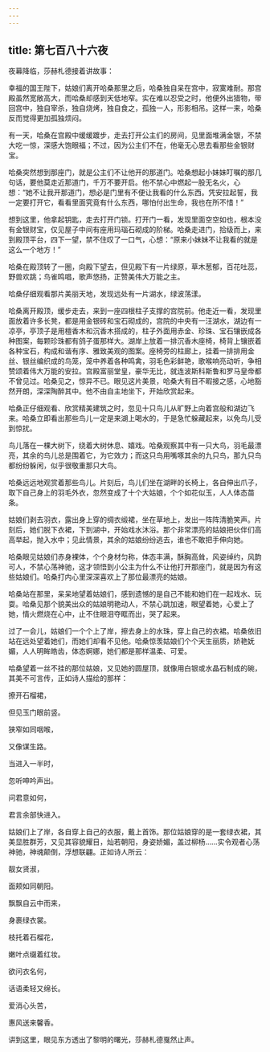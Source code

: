 ```yaml
---
---
---
```

title: 第七百八十六夜
---






夜幕降临，莎赫札德接着讲故事：





幸福的国王陛下，姑娘们离开哈桑那里之后，哈桑独自呆在宫中，寂寞难耐。那宫殿虽然宽敞高大，而哈桑却感到天低地窄。实在难以忍受之时，他便外出猎物，带回宫中，独自宰杀，独自烧烤，独自食之，孤独一人，形影相吊。这样一来，哈桑反而觉得更加孤独烦闷。

有一天，哈桑在宫殿中缓缓踱步，走去打开公主们的房间，见里面堆满金银，不禁大吃一惊，深感大饱眼福；不过，因为公主们不在，他毫无心思去看那些金银财宝。

哈桑突然想到那座门，就是公主们不让他开的那道门。哈桑想起小妹妹叮嘱的那几句话，要他莫走近那道门，千万不要开启。他不禁心中燃起一股无名火，心想：“她不让我开那道门，想必是门里有不便让我看的什么东西。凭安拉起誓，我一定要打开它，看看里面究竟有什么东西，哪怕付出生命，我也在所不惜！”

想到这里，他拿起钥匙，走去打开门锁。打开门一看，发现里面空空如也，根本没有金银财宝，仅见屋子中间有座用玛瑙石砌成的阶梯。哈桑走进门，拾级而上，来到殿顶平台，四下一望，禁不住叹了一口气，心想：“原来小妹妹不让我看的就是这么一个地方！”

哈桑在殿顶转了一圈，向殿下望去，但见殿下有一片绿原，草木葱郁，百花吐蕊，野兽欢跳；鸟雀鸣唱，歌声悠扬，正赞美伟大万能之主。

哈桑仔细观看那片美丽天地，发现远处有一片湖水，绿波荡漾。

哈桑离开殿顶，缓步走去，来到一座四根柱子支撑的宫院前。他走近一看，发现里面放着许多长凳，都是用金银砖和宝石砌成的，宫院的中央有一汪湖水，湖边有一凉亭，亭顶子是用檀香木和沉香木搭成的，柱子外面用赤金、珍珠、宝石镶嵌成各种图案，每颗珍珠都有鸽子蛋那样大。湖岸上放着一排沉香木座椅，椅背上镶嵌着各种宝石，构成和谐有序、雅致美观的图案。座椅旁的柱廊上，挂着一排排用金丝、银丝编织成的鸟笼，笼中养着各种鸣禽，羽毛色彩鲜艳，歌喉响亮动听，争相赞颂着伟大万能的安拉。宫殿富丽堂皇，豪华无比，就连波斯科斯鲁和罗马皇帝都不曾见过。哈桑见之，惊异不已。眼见这片美景，哈桑大有目不暇接之感，心地豁然开朗，深深陶醉其中。他不由自主地坐下，开始欣赏起来。

哈桑正仔细观看、欣赏精美建筑之时，忽见十只鸟儿从旷野上向着宫般和湖边飞来。哈桑立即看出那些鸟儿一定是来湖上喝水的，于是急忙躲藏起来，以免鸟儿受到惊扰。

鸟儿落在一棵大树下，绕着大树休息、嬉戏。哈桑观察其中有一只大鸟，羽毛最漂亮，其余的鸟儿总是围着它，为它效力；而这只鸟用嘴啄其余的九只鸟，那九只鸟都纷纷躲闲，似乎很敬重那只大鸟。

哈桑远远地观赏着那些鸟儿。片刻后，鸟儿们坐在湖畔的长椅上，各自伸出爪子，取下自己身上的羽毛外衣，忽然变成了十个大姑娘，个个如花似玉，人人体态苗条。

姑娘们剥去羽衣，露出身上穿的绸衣缎裙，坐在草地上，发出一阵阵清脆笑声。片刻后，她们脱下衣裙，下到湖中，开始戏水沐浴。那个非常漂亮的姑娘把伙伴们高高举起，抛入水中；见此情景，其余的姑娘纷纷逃去，谁也不敢把手伸向她。

哈桑眼见姑娘们赤身裸体，个个身材匀称，体态丰满，酥胸高耸，风姿绰约，风韵可人，不禁心荡神驰，这才领悟到小公主为什么不让他打开那座门，就是因为有这些姑娘们。哈桑打内心里深深喜欢上了那位最漂亮的姑娘。

哈桑站在那里，呆呆地望着姑娘们，感到遗憾的是自己不能和她们在一起戏水、玩耍。哈桑见那个貌美出众的姑娘明艳动人，不禁心跳加速，眼望着她，心爱上了她，情火燃烧在心中，止不住眼泪夺眶而出，哭了起来。

过了一会儿，姑娘们一个个上了岸，擦去身上的水珠，穿上自己的衣裙。哈桑依旧站在远处望着她们，而她们却看不见他。哈桑惊羡姑娘们个个天生丽质，娇艳妩媚，人人明眸皓齿，体态婀娜，她们都是那样温柔、可爱。

哈桑望着一丝不挂的那位姑娘，又见她的圆屋顶，就像用白银或水晶石制成的碗，其美不可言传，正如诗人描绘的那样：


撩开石榴裙，

但见玉门眼前竖。

狭窄如同咽喉，

又像谋生路。

当进入一半时，

忽听呻吟声出。

问君意如何，

君言余部快进入。



姑娘们上了岸，各自穿上自己的衣服，戴上首饰。那位姑娘穿的是一套绿衣裙，其美显胜群芳，又见其容貌耀目，灿若朝阳，身姿娇媚，盖过柳杨……实令观者心荡神驰，神魂颠倒，浮想联翩。正如诗人所云：


靓女贤淑，

面颊如同朝阳。

飘飘自云中而来，

身裹绿衣裳。

枝托着石榴花，

嫩叶点缀着红妆。

欲问衣名何，

话语柔轻又绵长。

爱消心头苦，

惠风送来馨香。



讲到这里，眼见东方透出了黎明的曙光，莎赫札德戛然止声。